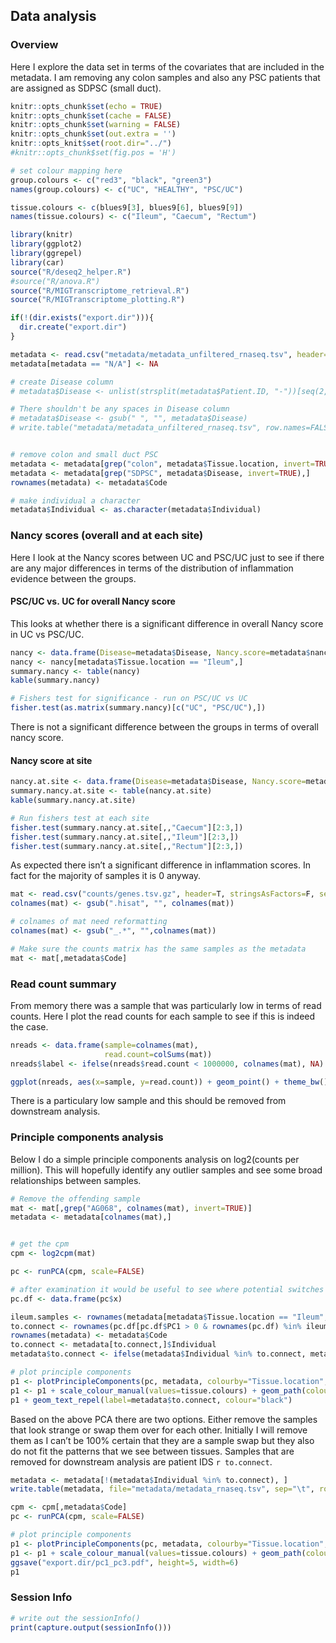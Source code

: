 ## Data analysis {.tabset .tabset-pills}

### Overview

Here I explore the data set in terms of the covariates that are included in the metadata. I am removing any colon samples and also any PSC patients that are assigned as SDPSC (small duct).


```r
knitr::opts_chunk$set(echo = TRUE)
knitr::opts_chunk$set(cache = FALSE)
knitr::opts_chunk$set(warning = FALSE)
knitr::opts_chunk$set(out.extra = '')
knitr::opts_knit$set(root.dir="../")
#knitr::opts_chunk$set(fig.pos = 'H')

# set colour mapping here
group.colours <- c("red3", "black", "green3")
names(group.colours) <- c("UC", "HEALTHY", "PSC/UC")

tissue.colours <- c(blues9[3], blues9[6], blues9[9])
names(tissue.colours) <- c("Ileum", "Caecum", "Rectum")
```

```r
library(knitr)
library(ggplot2)
library(ggrepel)
library(car)
source("R/deseq2_helper.R")
#source("R/anova.R")
source("R/MIGTranscriptome_retrieval.R")
source("R/MIGTranscriptome_plotting.R")

if(!(dir.exists("export.dir"))){
  dir.create("export.dir")
}

```

```r

metadata <- read.csv("metadata/metadata_unfiltered_rnaseq.tsv", header=TRUE, stringsAsFactors=FALSE, sep="\t")
metadata[metadata == "N/A"] <- NA

# create Disease column
# metadata$Disease <- unlist(strsplit(metadata$Patient.ID, "-"))[seq(2, nrow(metadata)*2, 2)]

# There shouldn't be any spaces in Disease column
# metadata$Disease <- gsub(" ", "", metadata$Disease)
# write.table("metadata/metadata_unfiltered_rnaseq.tsv", row.names=FALSE, quote=FALSE, sep="\t")


# remove colon and small duct PSC
metadata <- metadata[grep("colon", metadata$Tissue.location, invert=TRUE),]
metadata <- metadata[grep("SDPSC", metadata$Disease, invert=TRUE),]
rownames(metadata) <- metadata$Code

# make individual a character
metadata$Individual <- as.character(metadata$Individual)

```

### Nancy scores (overall and at each site)

Here I look at the Nancy scores between UC and PSC/UC just to see if there are any major differences in terms of the distribution of inflammation evidence between the groups.

#### PSC/UC vs. UC for overall Nancy score

This looks at whether there is a significant difference in overall Nancy score in UC vs PSC/UC.

```r

nancy <- data.frame(Disease=metadata$Disease, Nancy.score=metadata$nancy)
nancy <- nancy[metadata$Tissue.location == "Ileum",]
summary.nancy <- table(nancy)
kable(summary.nancy)

# Fishers test for significance - run on PSC/UC vs UC
fisher.test(as.matrix(summary.nancy)[c("UC", "PSC/UC"),])

```

There is not a significant difference between the groups in terms of overall nancy score.

#### Nancy score at site

```r
nancy.at.site <- data.frame(Disease=metadata$Disease, Nancy.score=metadata$nancy.score.at.site, tissue=metadata$Tissue.location)
summary.nancy.at.site <- table(nancy.at.site)
kable(summary.nancy.at.site)

# Run fishers test at each site
fisher.test(summary.nancy.at.site[,,"Caecum"][2:3,])
fisher.test(summary.nancy.at.site[,,"Ileum"][2:3,])
fisher.test(summary.nancy.at.site[,,"Rectum"][2:3,])

```

As expected there isn't a significant difference in inflammation scores. In fact for the majority of samples it is 0 anyway.


```r

mat <- read.csv("counts/genes.tsv.gz", header=T, stringsAsFactors=F, sep="\t", row.names=1)
colnames(mat) <- gsub(".hisat", "", colnames(mat))

# colnames of mat need reformatting
colnames(mat) <- gsub("_.*", "",colnames(mat))

# Make sure the counts matrix has the same samples as the metadata
mat <- mat[,metadata$Code]
```

### Read count summary

From memory there was a sample that was particularly low in terms of read counts. Here I plot the read counts for each sample to see if this is indeed the case.

```r

nreads <- data.frame(sample=colnames(mat),
                     read.count=colSums(mat))
nreads$label <- ifelse(nreads$read.count < 1000000, colnames(mat), NA)

ggplot(nreads, aes(x=sample, y=read.count)) + geom_point() + theme_bw() + geom_label_repel(label=nreads$label)

```

There is a particulary low sample and this should be removed from downstream analysis.


### Principle components analysis

Below I do a simple principle components analysis on log2(counts per million). This will hopefully identify any outlier samples and see some broad relationships between samples.


```r

# Remove the offending sample
mat <- mat[,grep("AG068", colnames(mat), invert=TRUE)]
metadata <- metadata[colnames(mat),]


# get the cpm
cpm <- log2cpm(mat)

pc <- runPCA(cpm, scale=FALSE)

# after examination it would be useful to see where potential switches have ocurred
pc.df <- data.frame(pc$x)

ileum.samples <- rownames(metadata[metadata$Tissue.location == "Ileum",])
to.connect <- rownames(pc.df[pc.df$PC1 > 0 & rownames(pc.df) %in% ileum.samples,])
rownames(metadata) <- metadata$Code
to.connect <- metadata[to.connect,]$Individual
metadata$to.connect <- ifelse(metadata$Individual %in% to.connect, metadata$Individual, NA)

# plot principle components
p1 <- plotPrincipleComponents(pc, metadata, colourby="Tissue.location", shapeby="Disease", group="to.connect", pcs=c("PC1", "PC3"))
p1 <- p1 + scale_colour_manual(values=tissue.colours) + geom_path(colour="lightgrey", linetype="dashed")
p1 + geom_text_repel(label=metadata$to.connect, colour="black")
```

Based on the above PCA there are two options. Either remove the samples that look strange or swap them over for each other. Initially I will remove them as I can't be 100% certain that they are a sample swap but they also do not fit the patterns that we see between tissues. Samples that are removed for downstream analysis are patient IDS ```r to.connect```. 

```r
metadata <- metadata[!(metadata$Individual %in% to.connect), ]
write.table(metadata, file="metadata/metadata_rnaseq.tsv", sep="\t", row.names=FALSE, quote=FALSE)

```

```r

cpm <- cpm[,metadata$Code]
pc <- runPCA(cpm, scale=FALSE)

# plot principle components
p1 <- plotPrincipleComponents(pc, metadata, colourby="Tissue.location", shapeby="Disease", group="Individual", pcs=c("PC1", "PC3"))
p1 <- p1 + scale_colour_manual(values=tissue.colours) + geom_path(colour="lightgrey", linetype="dashed")
ggsave("export.dir/pc1_pc3.pdf", height=5, width=6)
p1

```

### Session Info

```r
# write out the sessionInfo()
print(capture.output(sessionInfo()))
```